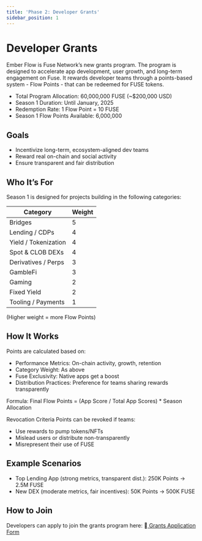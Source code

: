 ```yaml
---
title: 'Phase 2: Developer Grants'
sidebar_position: 1
---
```


# Developer Grants

Ember Flow is Fuse Network’s new grants program. The program is designed to accelerate app development, user growth, and long-term engagement on Fuse. It rewards developer teams through a points-based system - Flow Points - that can be redeemed for FUSE tokens.

* Total Program Allocation: 60,000,000 FUSE (\~$200,000 USD)
* Season 1 Duration: Until January, 2025
* Redemption Rate: 1 Flow Point = 10 FUSE
* Season 1 Flow Points Available: 6,000,000


Goals
-----

* Incentivize long-term, ecosystem-aligned dev teams
* Reward real on-chain and social activity
* Ensure transparent and fair distribution

## Who It’s For

Season 1 is designed for projects building in the following categories:

| Category             | Weight |
| -------------------- | ------ |
| Bridges              | 5      |
| Lending / CDPs       | 4      |
| Yield / Tokenization | 4      |
| Spot & CLOB DEXs     | 4      |
| Derivatives / Perps  | 3      |
| GambleFi             | 3      |
| Gaming               | 2      |
| Fixed Yield          | 2      |
| Tooling / Payments   | 1      |

(Higher weight = more Flow Points)

## How It Works

Points are calculated based on:

* Performance Metrics: On-chain activity, growth, retention
* Category Weight: As above
* Fuse Exclusivity: Native apps get a boost
* Distribution Practices: Preference for teams sharing rewards transparently



Formula:
Final Flow Points = (App Score / Total App Scores) \* Season Allocation

Revocation Criteria
Points can be revoked if teams:

* Use rewards to pump tokens/NFTs
* Mislead users or distribute non-transparently
* Misrepresent their use of FUSE


## Example Scenarios

* Top Lending App (strong metrics, transparent dist.): 250K Points → 2.5M FUSE
* New DEX (moderate metrics, fair incentives): 50K Points → 500K FUSE

## How to Join

Developers can apply to join the grants program here:
 🔗[ Grants Application Form](https://docs.google.com/forms/d/1d0wnN47fF2kfbo0YCYd9CVwiugrM8ho2jTU1B4kBRqw/edit)


